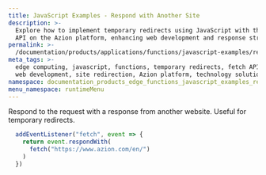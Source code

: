 ```yaml
---
title: JavaScript Examples - Respond with Another Site
description: >-
  Explore how to implement temporary redirects using JavaScript with the fetch
  API on the Azion platform, enhancing web development and response strategies.
permalink: >-
  /documentation/products/applications/functions/javascript-examples/respond-site/
meta_tags: >-
  edge computing, javascript, functions, temporary redirects, fetch API,
  web development, site redirection, Azion platform, technology solutions
namespace: documentation_products_edge_functions_javascript_examples_respond_another_site
menu_namespace: runtimeMenu
---
```


Respond to the request with a response from another website. Useful for temporary redirects.

```js
  addEventListener("fetch", event => {
    return event.respondWith(
      fetch("https://www.azion.com/en/")
    )
  })
```





